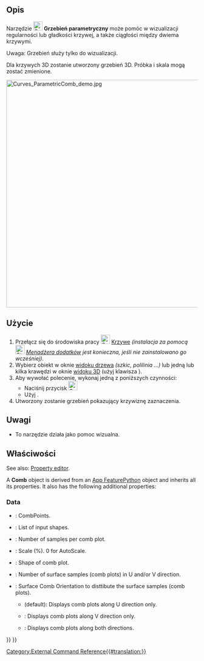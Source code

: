<languages/>

{{Docnav/pl
|[[Curves_ParametricBlendCurve/pl|ParametricBlendCurve]]
|[[Curves_CurveOnSurface/pl|CurveOnSurface]]
|[[Curves_Workbench/pl|środowisko pracy Krzywe]]
|IconL=Curves_ParametricBlendCurve.svg
|IconR=Curves_CurveOnSurface.svg
|IconC=Curves_workbench_icon.svg
}}

{{GuiCommand/pl
|Name=Curves ParametricComb
|Name/pl=Krzywe: Grzebień parametryczny
|MenuLocation=Curves → Comb plot
|Workbenches=[[Curves_Workbench/pl|Krzywe]]
}}

<span id="Description"></span>
==Opis==

Narzędzie [[Image:Curves_ParametricComb.svg|24px]] '''Grzebień parametryczny''' może pomóc w wizualizacji regularności lub gładkości krzywej, a także ciągłości między dwiema krzywymi.

Uwaga: Grzebień służy tylko do wizualizacji.

Dla krzywych 3D zostanie utworzony grzebień 3D. Próbka i skala mogą zostać zmienione.

[[File:Curves_ParametricComb_demo.jpg|600px]]
{{Caption|Powyżej: krzywa przed ''(po lewej)'' i po ''(po prawej)'' zastosowaniu tego narzędzia}}

<span id="Usage"></span>
==Użycie==

<div class="mw-translate-fuzzy">
# Przełącz się do środowiska pracy [[Image:Curves_workbench_icon.svg|24px]] [[Curves_Workbench/pl|Krzywe]] ''(instalacja za pomocą [[Image:Std_AddonMgr.svg|24px]] [[Std_AddonMgr/pl|Menadżera dodatków]] jest konieczna, jeśli nie zainstalowano go wcześniej)''.
# Wybierz obiekt w oknie [[Tree_view/pl|widoku drzewa]] ''(szkic, polilinia ...)'' lub jedną lub kilka krawędzi w oknie [[3D_view/pl|widoku 3D]] (użyj klawisza {{KEY|CTRL}}).
# Aby wywołać polecenie, wykonaj jedną z poniższych czynności:
#* Naciśnij przycisk [[Image:Curves_ParametricComb.svg|24px]]
#* Użyj {{MenuCommand|Curves → Comb plot}}.
# Utworzony zostanie grzebień pokazujący krzywiznę zaznaczenia.
</div>

<span id="Notes"></span>
==Uwagi==

<div class="mw-translate-fuzzy">
* To narzędzie działa jako pomoc wizualna.
</div>

<span id="Properties"></span>
==Właściwości==

<div lang="en" dir="ltr" class="mw-content-ltr">
See also: [[Property_editor|Property editor]].
</div>

<div lang="en" dir="ltr" class="mw-content-ltr">
A '''Comb''' object is derived from an [[App_FeaturePython|App FeaturePython]] object and inherits all its properties. It also has the following additional properties:
</div>

<div lang="en" dir="ltr" class="mw-content-ltr">
===Data===
</div>

<div lang="en" dir="ltr" class="mw-content-ltr">
{{TitleProperty|Comb}}
</div>

<div lang="en" dir="ltr" class="mw-content-ltr">
* {{PropertyData|Comb Points|VectorList}}: CombPoints.
* {{PropertyData|Edge|LinkSubList}}: List of input shapes.
* {{PropertyData|Samples|IntegerConstraint}}: Number of samples per comb plot.
* {{PropertyData|Scale|Float}}: Scale (%). 0 for AutoScale.
* {{PropertyData|Shape|PartShape}}: Shape of comb plot.
</div>

<div lang="en" dir="ltr" class="mw-content-ltr">
{{TitleProperty|Surface}}
</div>

<div lang="en" dir="ltr" class="mw-content-ltr">
* {{PropertyData|Number|Integer}}: Number of surface samples (comb plots) in U and/or V direction.
* {{PropertyData|Orientation|Enumeration}}: Surface Comb Orientation to disttibute the surface samples (comb plots).
** {{Value|U}} (default): Displays comb plots along U direction only.
** {{Value|V}}: Displays comb plots along V direction only.
** {{Value|UV}}: Displays comb plots along both directions.
</div>


{{Docnav/pl
|[[Curves_ParametricBlendCurve/pl|ParametricBlendCurve]]
|[[Curves_CurveOnSurface/pl|CurveOnSurface]]
|[[Curves_Workbench/pl|środowisko pracy Krzywe]]
|IconL=Curves_ParametricBlendCurve.svg
|IconR=Curves_CurveOnSurface.svg
|IconC=Curves_workbench_icon.svg
}}

{{Curves Tools navi{{#translation:}}}}
{{Userdocnavi{{#translation:}}}}
[[Category:External Command Reference{{#translation:}}]]